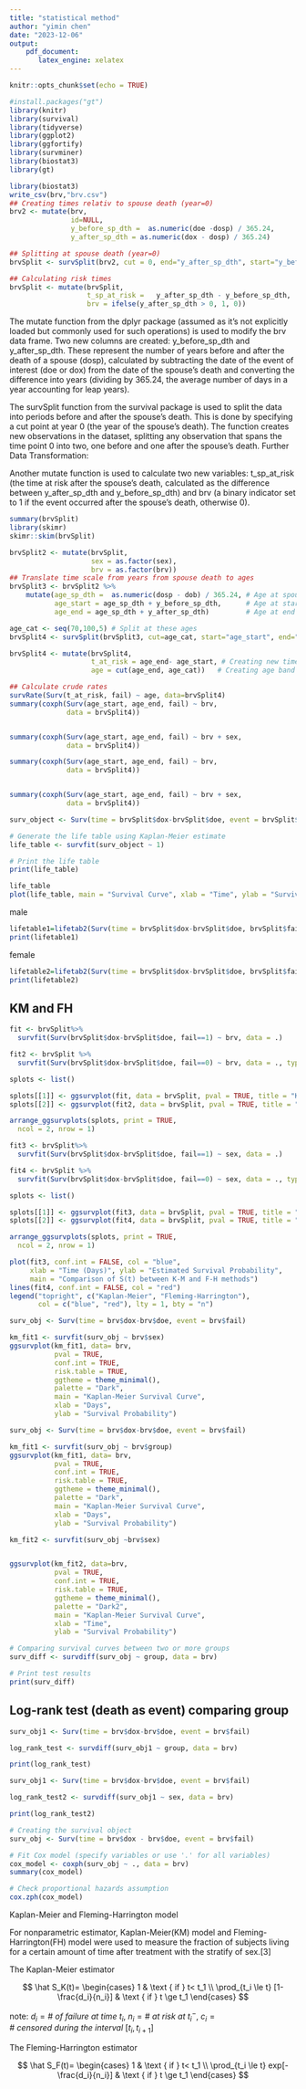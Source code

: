 ```yaml
---
title: "statistical method"
author: "yimin chen"
date: "2023-12-06"
output:
    pdf_document:
       latex_engine: xelatex
---
```



```r
knitr::opts_chunk$set(echo = TRUE)
```

```r
#install.packages("gt")
library(knitr)
library(survival)
library(tidyverse)
library(ggplot2)
library(ggfortify)
library(survminer)
library(biostat3)
library(gt)
```


```r
library(biostat3)
write_csv(brv,"brv.csv")
## Creating times relativ to spouse death (year=0)
brv2 <- mutate(brv,
               id=NULL,
               y_before_sp_dth =  as.numeric(doe -dosp) / 365.24,
               y_after_sp_dth = as.numeric(dox - dosp) / 365.24)

## Splitting at spouse death (year=0)
brvSplit <- survSplit(brv2, cut = 0, end="y_after_sp_dth", start="y_before_sp_dth", id="id",event="fail")

## Calculating risk times
brvSplit <- mutate(brvSplit,
                   t_sp_at_risk =   y_after_sp_dth - y_before_sp_dth,
                   brv = ifelse(y_after_sp_dth > 0, 1, 0))


```


The mutate function from the dplyr package (assumed as it's not explicitly loaded but commonly used for such operations) is used to modify the brv data frame.
Two new columns are created: y_before_sp_dth and y_after_sp_dth. These represent the number of years before and after the death of a spouse (dosp), calculated by subtracting the date of the event of interest (doe or dox) from the date of the spouse's death and converting the difference into years (dividing by 365.24, the average number of days in a year accounting for leap years).


The survSplit function from the survival package is used to split the data into periods before and after the spouse's death. This is done by specifying a cut point at year 0 (the year of the spouse's death).
The function creates new observations in the dataset, splitting any observation that spans the time point 0 into two, one before and one after the spouse's death.
Further Data Transformation:

Another mutate function is used to calculate two new variables: t_sp_at_risk (the time at risk after the spouse's death, calculated as the difference between y_after_sp_dth and y_before_sp_dth) and brv (a binary indicator set to 1 if the event occurred after the spouse's death, otherwise 0).

```r
summary(brvSplit)
library(skimr)
skimr::skim(brvSplit)

```



```r
brvSplit2 <- mutate(brvSplit,
                    sex = as.factor(sex),
                    brv = as.factor(brv))
## Translate time scale from years from spouse death to ages
brvSplit3 <- brvSplit2 %>%
    mutate(age_sp_dth =  as.numeric(dosp - dob) / 365.24, # Age at spouse death
           age_start = age_sp_dth + y_before_sp_dth,      # Age at start of timeband
           age_end = age_sp_dth + y_after_sp_dth)         # Age at end of timeband

age_cat <- seq(70,100,5) # Split at these ages
brvSplit4 <- survSplit(brvSplit3, cut=age_cat, start="age_start", end="age_end", event="fail", zero = 0)

brvSplit4 <- mutate(brvSplit4,
                    t_at_risk = age_end- age_start, # Creating new time at risk
                    age = cut(age_end, age_cat))   # Creating age band category

## Calculate crude rates
survRate(Surv(t_at_risk, fail) ~ age, data=brvSplit4)
summary(coxph(Surv(age_start, age_end, fail) ~ brv,
              data = brvSplit4))


summary(coxph(Surv(age_start, age_end, fail) ~ brv + sex,
              data = brvSplit4))

summary(coxph(Surv(age_start, age_end, fail) ~ brv,
              data = brvSplit4))


summary(coxph(Surv(age_start, age_end, fail) ~ brv + sex,
              data = brvSplit4))

```


```r


surv_object <- Surv(time = brvSplit$dox-brvSplit$doe, event = brvSplit$fail)

# Generate the life table using Kaplan-Meier estimate
life_table <- survfit(surv_object ~ 1)

# Print the life table
print(life_table)

life_table
plot(life_table, main = "Survival Curve", xlab = "Time", ylab = "Survival Probability")

```

male
```r
lifetable1=lifetab2(Surv(time = brvSplit$dox-brvSplit$doe, brvSplit$fail==1) ~ 1, brvSplit[brvSplit$sex==1,], breaks = seq(0, 3000, by = 300))
print(lifetable1)
```



\newpage
female
```r
lifetable2=lifetab2(Surv(time = brvSplit$dox-brvSplit$doe, brvSplit$fail==1) ~ 1, brvSplit[brvSplit$sex==2,], breaks = seq(0, 3000, by = 300))
print(lifetable2)
```



## KM and FH 
```r
fit <- brvSplit%>%
  survfit(Surv(brvSplit$dox-brvSplit$doe, fail==1) ~ brv, data = .)

fit2 <- brvSplit %>%
  survfit(Surv(brvSplit$dox-brvSplit$doe, fail==0) ~ brv, data = ., type = "fleming")

splots <- list()

splots[[1]] <- ggsurvplot(fit, data = brvSplit, pval = TRUE, title = "Kaplan-Meier")
splots[[2]] <- ggsurvplot(fit2, data = brvSplit, pval = TRUE, title = "Fleming-Harrington")

arrange_ggsurvplots(splots, print = TRUE,
  ncol = 2, nrow = 1)
```


```r
fit3 <- brvSplit%>%
  survfit(Surv(brvSplit$dox-brvSplit$doe, fail==1) ~ sex, data = .)

fit4 <- brvSplit %>%
  survfit(Surv(brvSplit$dox-brvSplit$doe, fail==0) ~ sex, data = ., type = "fleming")

splots <- list()

splots[[1]] <- ggsurvplot(fit3, data = brvSplit, pval = TRUE, title = "Kaplan-Meier")
splots[[2]] <- ggsurvplot(fit4, data = brvSplit, pval = TRUE, title = "Fleming-Harrington")

arrange_ggsurvplots(splots, print = TRUE,
  ncol = 2, nrow = 1)
```


```r
plot(fit3, conf.int = FALSE, col = "blue",
     xlab = "Time (Days)", ylab = "Estimated Survival Probability",
     main = "Comparison of S(t) between K-M and F-H methods")
lines(fit4, conf.int = FALSE, col = "red")
legend("topright", c("Kaplan-Meier", "Fleming-Harrington"),
       col = c("blue", "red"), lty = 1, bty = "n")
```



\newpage




```r
surv_obj <- Surv(time = brv$dox-brv$doe, event = brv$fail)

km_fit1 <- survfit(surv_obj ~ brv$sex)
ggsurvplot(km_fit1, data= brv,                  
           pval = TRUE,                
           conf.int = TRUE,           
           risk.table = TRUE,          
           ggtheme = theme_minimal(),  
           palette = "Dark",         
           main = "Kaplan-Meier Survival Curve", 
           xlab = "Days",              
           ylab = "Survival Probability") 
```

```r
surv_obj <- Surv(time = brv$dox-brv$doe, event = brv$fail)

km_fit1 <- survfit(surv_obj ~ brv$group)
ggsurvplot(km_fit1, data= brv,                  
           pval = TRUE,                
           conf.int = TRUE,           
           risk.table = TRUE,          
           ggtheme = theme_minimal(),  
           palette = "Dark",         
           main = "Kaplan-Meier Survival Curve", 
           xlab = "Days",              
           ylab = "Survival Probability") 
```

```r
km_fit2 <- survfit(surv_obj ~brv$sex)


ggsurvplot(km_fit2, data=brv,                  
           pval = TRUE,                
           conf.int = TRUE,           
           risk.table = TRUE,          
           ggtheme = theme_minimal(),  
           palette = "Dark2",         
           main = "Kaplan-Meier Survival Curve", 
           xlab = "Time",              
           ylab = "Survival Probability") 
```

```r
# Comparing survival curves between two or more groups
surv_diff <- survdiff(surv_obj ~ group, data = brv)

# Print test results
print(surv_diff)

```


## Log-rank test (death as event) comparing group
```r
surv_obj1 <- Surv(time = brv$dox-brv$doe, event = brv$fail)

log_rank_test <- survdiff(surv_obj1 ~ group, data = brv)

print(log_rank_test)
```

```r
surv_obj1 <- Surv(time = brv$dox-brv$doe, event = brv$fail)

log_rank_test2 <- survdiff(surv_obj1 ~ sex, data = brv)

print(log_rank_test2)
```

```r
# Creating the survival object
surv_obj <- Surv(time = brv$dox - brv$doe, event = brv$fail)

# Fit Cox model (specify variables or use '.' for all variables)
cox_model <- coxph(surv_obj ~ ., data = brv)
summary(cox_model)

# Check proportional hazards assumption
cox.zph(cox_model)
```


Kaplan-Meier and Fleming-Harrington model

For nonparametric estimator, Kaplan-Meier(KM) model and Fleming-Harrington(FH) model were used to measure the fraction of subjects living for a certain amount of time after treatment with the stratify of sex.[3]

The Kaplan-Meier estimator

$$ 
\hat S_K(t)= \begin{cases}
1 & \text { if } t< t_1  \\ 
\prod_{t_i \le t} [1-\frac{d_i}{n_i}] & \text { if }   t \ge t_1
\end{cases}
$$

note: $d_i = \# \ of\ failure \ at \ time\ t_i$, $n_i = \#\ at\ risk \ at \  t_i^-$,  $c_i = \# \ censored\ during\ the\ interval\ [t_i, t_{i+1}]$

The Fleming-Harrington estimator

$$ 
\hat S_F(t)= \begin{cases}
1 & \text { if } t< t_1  \\ 
\prod_{t_i \le t} exp[-\frac{d_i}{n_i}] & \text { if }   t \ge t_1
\end{cases}
$$